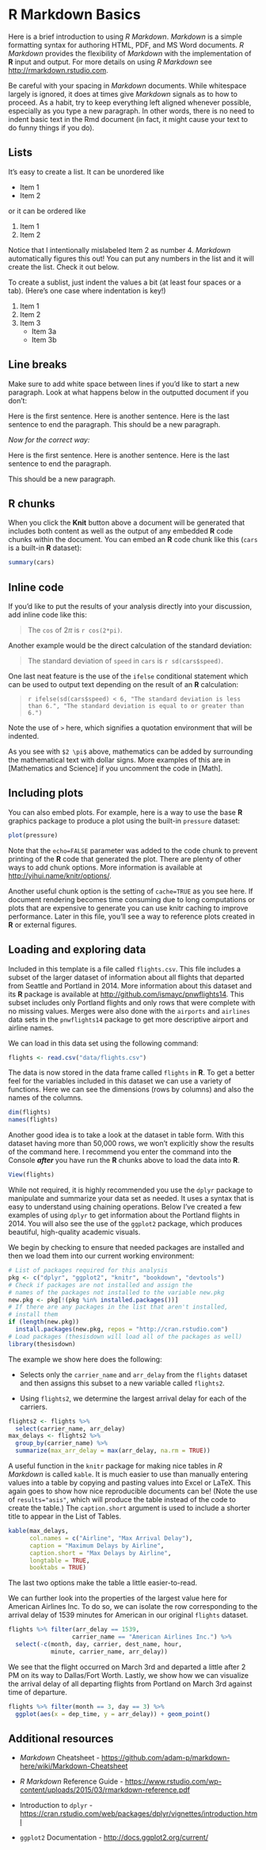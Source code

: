 <!-- The {#rmd-basics} text after the chapter declaration will allow us to link
throughout the document back to the beginning of Chapter 1. These labels will
automatically be generated (if not specified) by changing the spaces to hyphens
and capital letters to lowercase. Look for the reference to this label at the
beginning of Chapter 2. -->

# R Markdown Basics {#rmd-basics}

Here is a brief introduction to using _R Markdown_. _Markdown_ is a simple
formatting syntax for authoring HTML, PDF, and MS Word documents. _R Markdown_
provides the flexibility of _Markdown_ with the implementation of **R** input
and output. For more details on using _R Markdown_ see
<http://rmarkdown.rstudio.com>.

Be careful with your spacing in _Markdown_ documents. While whitespace largely
is ignored, it does at times give _Markdown_ signals as to how to proceed. As a
habit, try to keep everything left aligned whenever possible, especially as you
type a new paragraph. In other words, there is no need to indent basic text in
the Rmd document (in fact, it might cause your text to do funny things if you
do).

## Lists

It's easy to create a list. It can be unordered like

* Item 1
* Item 2

or it can be ordered like

1. Item 1
4. Item 2

Notice that I intentionally mislabeled Item 2 as number 4. _Markdown_
automatically figures this out! You can put any numbers in the list and it will
create the list. Check it out below.

To create a sublist, just indent the values a bit (at least four spaces or a
tab). (Here's one case where indentation is key!)

1. Item 1
1. Item 2
1. Item 3
    - Item 3a
    - Item 3b

## Line breaks

Make sure to add white space between lines if you'd like to start a new
paragraph. Look at what happens below in the outputted document if you don't:

Here is the first sentence. Here is another sentence. Here is the last sentence
to end the paragraph. This should be a new paragraph.

*Now for the correct way:*

Here is the first sentence. Here is another sentence. Here is the last sentence
to end the paragraph.

This should be a new paragraph.

## R chunks

When you click the **Knit** button above a document will be generated that
includes both content as well as the output of any embedded **R** code chunks
within the document. You can embed an **R** code chunk like this (`cars` is a
built-in **R** dataset):

```r
summary(cars)
```

## Inline code

If you'd like to put the results of your analysis directly into your
discussion, add inline code like this:

> The `cos` of $2 \pi$ is `r cos(2*pi)`.

Another example would be the direct calculation of the standard deviation:

> The standard deviation of `speed` in `cars` is `r sd(cars$speed)`.

One last neat feature is the use of the `ifelse` conditional statement which
can be used to output text depending on the result of an **R** calculation:

> `r ifelse(sd(cars$speed) < 6, "The standard deviation is less than 6.", "The standard deviation is equal to or greater than 6.")`

Note the use of `>` here, which signifies a quotation environment that will be
indented.

As you see with `$2 \pi$` above, mathematics can be added by surrounding the
mathematical text with dollar signs. More examples of this are in [Mathematics
and Science] if you uncomment the code in [Math].

## Including plots

You can also embed plots. For example, here is a way to use the base **R** graphics package to produce a plot using the built-in `pressure` dataset:

```r
plot(pressure)
```

Note that the `echo=FALSE` parameter was added to the code chunk to prevent
printing of the **R** code that generated the plot. There are plenty of other
ways to add chunk options. More information is available at
<http://yihui.name/knitr/options/>.

Another useful chunk option is the setting of `cache=TRUE` as you see here. If
document rendering becomes time consuming due to long computations or plots
that are expensive to generate you can use knitr caching to improve
performance. Later in this file, you'll see a way to reference plots created in
**R** or external figures.

## Loading and exploring data

Included in this template is a file called `flights.csv`. This file includes a
subset of the larger dataset of information about all flights that departed
from Seattle and Portland in 2014. More information about this dataset and its
**R** package is available at <http://github.com/ismayc/pnwflights14>. This
subset includes only Portland flights and only rows that were complete with no
missing values. Merges were also done with the `airports` and `airlines` data
sets in the `pnwflights14` package to get more descriptive airport and airline
names.

We can load in this data set using the following command:

```r
flights <- read.csv("data/flights.csv")
```

The data is now stored in the data frame called `flights` in **R**. To get a
better feel for the variables included in this dataset we can use a variety of
functions. Here we can see the dimensions (rows by columns) and also the names
of the columns.

```r
dim(flights)
names(flights)
```

Another good idea is to take a look at the dataset in table form. With this
dataset having more than 50,000 rows, we won't explicitly show the results of
the command here. I recommend you enter the command into the Console
**_after_** you have run the **R** chunks above to load the data into **R**.

```r
View(flights)
```

While not required, it is highly recommended you use the `dplyr` package to
manipulate and summarize your data set as needed. It uses a syntax that is easy
to understand using chaining operations. Below I've created a few examples of
using `dplyr` to get information about the Portland flights in 2014. You will
also see the use of the `ggplot2` package, which produces beautiful,
high-quality academic visuals.

We begin by checking to ensure that needed packages are installed and then we
load them into our current working environment:

```r
# List of packages required for this analysis
pkg <- c("dplyr", "ggplot2", "knitr", "bookdown", "devtools")
# Check if packages are not installed and assign the
# names of the packages not installed to the variable new.pkg
new.pkg <- pkg[!(pkg %in% installed.packages())]
# If there are any packages in the list that aren't installed,
# install them
if (length(new.pkg))
  install.packages(new.pkg, repos = "http://cran.rstudio.com")
# Load packages (thesisdown will load all of the packages as well)
library(thesisdown)
```

\clearpage

The example we show here does the following:

- Selects only the `carrier_name` and `arr_delay` from the `flights` dataset and
  then assigns this subset to a new variable called `flights2`.

- Using `flights2`, we determine the largest arrival delay for each of the
  carriers.

```r
flights2 <- flights %>%
  select(carrier_name, arr_delay)
max_delays <- flights2 %>%
  group_by(carrier_name) %>%
  summarize(max_arr_delay = max(arr_delay, na.rm = TRUE))
```

A useful function in the `knitr` package for making nice tables in _R Markdown_
is called `kable`. It is much easier to use than manually entering values into
a table by copying and pasting values into Excel or LaTeX. This again goes to
show how nice reproducible documents can be! (Note the use of `results="asis"`,
which will produce the table instead of the code to create the table.) The
`caption.short` argument is used to include a shorter title to appear in the
List of Tables.

```r
kable(max_delays,
      col.names = c("Airline", "Max Arrival Delay"),
      caption = "Maximum Delays by Airline",
      caption.short = "Max Delays by Airline",
      longtable = TRUE,
      booktabs = TRUE)
```

The last two options make the table a little easier-to-read.

We can further look into the properties of the largest value here for American
Airlines Inc. To do so, we can isolate the row corresponding to the arrival
delay of 1539 minutes for American in our original `flights` dataset.

```r
flights %>% filter(arr_delay == 1539,
                  carrier_name == "American Airlines Inc.") %>%
  select(-c(month, day, carrier, dest_name, hour,
            minute, carrier_name, arr_delay))
```

We see that the flight occurred on March 3rd and departed a little after 2 PM
on its way to Dallas/Fort Worth. Lastly, we show how we can visualize the
arrival delay of all departing flights from Portland on March 3rd against time
of departure.

```r
flights %>% filter(month == 3, day == 3) %>%
  ggplot(aes(x = dep_time, y = arr_delay)) + geom_point()
```

## Additional resources

- _Markdown_ Cheatsheet - <https://github.com/adam-p/markdown-here/wiki/Markdown-Cheatsheet>

- _R Markdown_ Reference Guide - <https://www.rstudio.com/wp-content/uploads/2015/03/rmarkdown-reference.pdf>

- Introduction to `dplyr` - <https://cran.rstudio.com/web/packages/dplyr/vignettes/introduction.html>

- `ggplot2` Documentation - <http://docs.ggplot2.org/current/>
